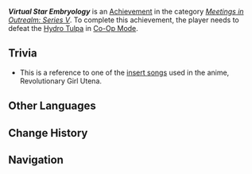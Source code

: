 {{Achievement Infobox
|id           = 86041
|order id     = 9040
|category     = Meetings in Outrealm: Series V
|description  = Defeat a [[Hydro Tulpa]] in [[Co-Op Mode]].
|requirements = 
|primogems    = 10
|tracking     = 
|topic        = Hydro Tulpa;Co-Op Mode
|quest        = 
|hidden       = 
}}
'''''Virtual Star Embryology''''' is an [[Achievement]] in the category ''[[Meetings in Outrealm: Series V]]''. To complete this achievement, the player needs to defeat the [[Hydro Tulpa]] in [[Co-Op Mode]].

==Trivia==
* This is a reference to one of the [https://ohtori.nu/audiology/albums/02/01_Virtual_Star_Embryology.html insert songs] used in the anime, Revolutionary Girl Utena.

==Other Languages==
{{Other Languages
|en       = Virtual Star Embryology
|zhs      = 虚造星光发生学
|zhs_rm   = 
|zht      = 虛造星光發生學
|zht_rm   = 
|zh_tl    = 
|ja       = バーチャルスター発生術
|ja_rm    = Baacharu Sutaa Hassei-jutsu
|ja_tl    = 
|ko       = 허구 별빛 발생학
|ko_tl    = 
|es       = Filogenia de estrellas falsas
|es_tl    = Phylogeny of False Stars
|fr       = Fausse embryologie de la lumière stellaire
|fr_tl    = False Embryology of Starlight
|ru       = Филогения ложных звёзд
|ru_tl    = False Stars' Phylogeny
|th       = คัพภวิทยาดวงดาวเสมือน
|th_rm    = 
|th_tl    = 
|vi       = Sinh Học Ánh Sao Hư Ảo
|vi_tl    = 
|de       = Virtuelle Sternen-Embryologie
|de_tl    = Virtual Star Embryology
|id       = Perkembangan Janin Bintang Virtual
|id_tl    = 
|pt       = Embriologia de Luz Estelar Falsa
|pt_tl    = 
|tr       = Sanal Yıldız Embriyolojisi
|tr_tl    = 
|it       = Embriologia astrale oggettiva
|it_tl    = 
}}

==Change History==
{{Change History|5.0}}

==Navigation==
{{Achievement Navbox}}